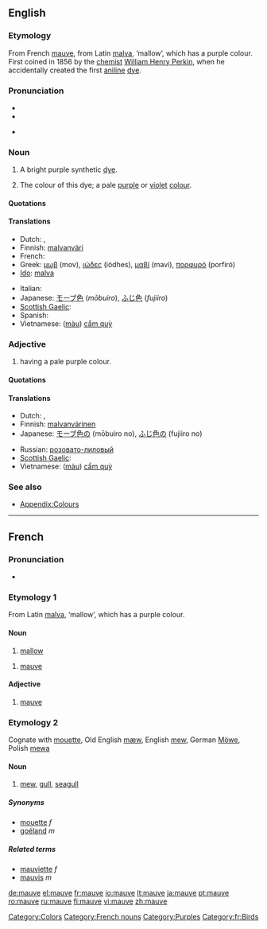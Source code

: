 {{was wotd|2006|May|3}}
{{wikipedia}}
==English==

===Etymology===
From French [[mauve#French|mauve]], from Latin [[malva]], ‘mallow’, which has a purple colour. First coined in 1856 by the [[chemist]] [[w:William Henry Perkin|William Henry Perkin]], when he accidentally created the first [[aniline]] [[dye]].

===Pronunciation===
* {{IPA|/mɔv/|/moʊv/|/məʊv/}}
* {{audio|en-us-mauve.ogg|Audio (US)}}
* {{audio|en-us-mauve2.ogg|Audio (US) (alternate)}}
*: {{rhymes|əʊv}}

===Noun===
{{en-noun}}

# {{historical}} A bright purple synthetic [[dye]].
# {{colour}} The colour of this dye; a pale [[purple]] or [[violet]] [[color|colour]].
#: {{color panel|E0B0FF}}

====Quotations====
{{seeCites}}

====Translations====
{{trans-top|dye}}
{{trans-mid}}
{{trans-bottom}}

{{trans-top|colour}}
* Dutch: {{t-|nl|mauve|n}}, {{t+|nl|paars|n}}
* Finnish: [[malvanväri]]
* French: {{t+|fr|mauve|m}}
* Greek: [[μωβ]] (mov), [[ιώδες]] (iódhes), [[μαβί]] (maví), [[πορφυρό]] (porfiró)
* [[Ido]]: [[malva]]
{{trans-mid}}
* Italian: {{t-|it|malva}}
* Japanese: [[モーブ色]] (''mōbuiro''), [[ふじ色]] (''fujiiro'')
* [[Scottish Gaelic]]: {{t|gd|liath-phurpur|m}}
* Spanish: {{t+|es|malva}}
* Vietnamese: ([[màu]]) [[cẩm quỳ]]
{{trans-bottom}}

===Adjective===
{{en-adj}}

# {{colour}} having a pale purple colour.

====Quotations====
{{seeCites}}

====Translations====
{{trans-top|colour}}
* Dutch: {{t-|nl|mauve}}, {{t+|nl|paars}}
* Finnish: [[malvanvärinen]]
* Japanese: [[モーブ色]]の (mōbuiro no), [[ふじ色]]の (fujiiro no)
{{trans-mid}}
* Russian: [[розовато-лиловый]]
* [[Scottish Gaelic]]: {{t|gd|liath-phurpur}}
* Vietnamese: ([[màu]]) [[cẩm quỳ]]
{{trans-bottom}}

===See also===
* [[Appendix:Colours]]

----

==French==

===Pronunciation===
* {{IPA|/mov/|lang=fr}}

===Etymology 1===
From Latin [[malva]], ‘mallow’, which has a purple colour.

====Noun====
{{fr-noun|f}}

# [[mallow]]

{{fr-noun|m}}

# [[mauve#English|mauve]]

====Adjective====
{{fr-adj|feminine=mauve}}

# [[mauve#English|mauve]]

===Etymology 2===
Cognate with [[mouette]], Old English [[mæw]], English [[mew]], German [[Möwe]], Polish [[mewa]]

====Noun====
{{fr-noun|f}}

# [[mew]], [[gull]], [[seagull]]

=====Synonyms=====
* [[mouette]] ''f''
* [[goéland]] ''m''

=====Related terms=====
* [[mauviette]] ''f''
* [[mauvis]] ''m''

[[Category:Colors]]
[[Category:French nouns]]
[[Category:Purples]]
[[Category:fr:Birds]]

[[de:mauve]]
[[el:mauve]]
[[fr:mauve]]
[[io:mauve]]
[[lt:mauve]]
[[ja:mauve]]
[[pt:mauve]]
[[ro:mauve]]
[[ru:mauve]]
[[fi:mauve]]
[[vi:mauve]]
[[zh:mauve]]